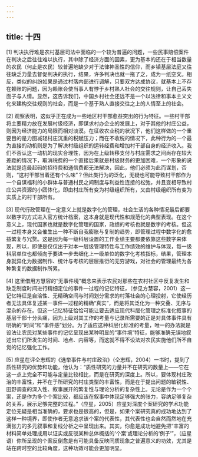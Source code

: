 ```yaml
---
---
---
```

title: 十四
---

[1] 判决执行难是农村基层司法中面临的一个较为普遍的问题，一些民事赔偿案件在判决之后往往难以执行，其中除了经济方面的因素，更为基本的还在于相当数量的农民（何止是农民）较普遍地缺少对于法律神圣性的信仰，而乡镇基层法庭又往往缺乏力量去督促判决的执行，结果，许多判决也就一拖了之，成为一纸空文。相反，类似的纠纷如果是通过村落内部进行调解，只要双方达成协议，就基本上不存在赖账的问题，因为赖账会使当事人有悖于乡村熟人社会的交往规则，让自己丢失面子与人情。显然，这告诉我们，中国乡村社会还远不是一个以法律和事本主义文化来建构交往规则的社会，而是一个基于熟人直接交往之上的人情至上的社会。

[2] 观察表明，这似乎正在成为一些地区村干部愈益突出的行为特征。一些村干部将主要精力放在发展村级经济，即谋求村办企业的发展上，对于其他的村庄公益，则因为经济能力的局限而相对淡漠。在征收农业税的状况下，他们这样做的一个重要目的是力图减轻村庄沉重的税赋压力；而在不收税的情况下，此种行为的一个最为直接的动机则是为了解决村级组织的运转经费和增加村干部自身的经济收入。我们不否认这一动机的现实合理性，因为在上级转移支付与村庄需求之间尚存在较大差距的情况下，取消税费的一个直接后果就是村级财务的更加困难，一个形象的说法就是连最起码的招待费和通信费都无法解决，因此，他们必须为此而谋划，否则，“这村干部当着还有个么味”？但此类行为的泛化，无疑也可能导致村干部作为一个自谋福利的小群体与普通村民之间制度与利益性连接的松弛，并且变相导致村庄公共资源的小团体化，即由村庄所有变为村级组织所有，又由村级组织所有变为实质上的村干部所有。

[3] 现代行政管理在一定意义上就是数字化的管理，社会生活的各种情况最后都要以数字的方式进入官方统计档案，这本身就是现代性和规范化的典型表现。在这个意义上，现代国家也就是数字化管理的国家，政绩的考核也就是数字的考核。但这一过程本身又会催生出一种不断自我膨胀与复制的趋势，即管理过程中数字化的愈益繁复与冗赘。这是因为每一级科层设置的工作业绩主要都要依靠这些数字来体现，所以，即使是仅仅出于对本一层级管理特性与工作绩效的维护与体现，每一级科层单位也都倾向于要进一步去细化上一级单位的数字化考核指标，结果，管理本身就异化为数据制作、统计与考核的层层推衍的无穷游戏，对社会的管理最终为各种繁复的数据制作所累。

[4] 这里借用方慧容的“无事件境”概念来表示农民对那些在农村社区中反复发生和缺乏制度时间进行精细定位的事件—过程的记忆特征，（参见方慧容，2001）这一记忆特征是自洽性、无精确空间与时间划分需求的村落社会的心理投射，它使经历者无法具体复述某一事件—过程的精确“真实”，而是将其泛化为一种交叠、无序与混杂的存在。但这一记忆特征恰恰可能让要去适应现代科层化管理之标准化叙事的基层干部十分头痛，因为上级对其工作的考量与记录所需要的正是对具体事件具有明确的“时间”和“事件感”划分。为了适应这种科层化标准的考量，唯一的办法就是设法让农民对某些事件的记忆呈现出某种明显的“事件境”特征，能够准确无误地叙述出它们所发生的时间、地点、内容等，而这就不得不设法对农民实施他们所不自觉的记忆强化工作。

[5] 应星在评仝志辉的《选举事件与村庄政治》（仝志辉，2004）一书时，提到了质性研究的优势和功能，他认为：“质性研究的力量并不在研究的数量上——它在这一点上完全不可能与定量比较相比，而是在研究的深度上。所以，要体现村庄政治的丰富性，并不在于所研究的村庄类型的丰富性，而是在于提出问题的敏锐性、田野调查的深入性、叙事展开的繁复性与理论分析的复杂性上。无论是作为一个个案，还是作为多个个案比较，都应该在叙事中体现足够强大的张力，容纳足够复杂的关系，展示足够完整的过程。”（应星，2005）应星对深度个案研究的学术功能定位无疑是相当准确的，要求也是很高的，但是，如果个案研究真的成功地达到了这样一种境界，即使作者无意追求该个案的代表性，其代表性也会自然而然地在充满张力的多元叙事和复线分析之中呈现出来。其实，你愈是成功地避免把“丰富的材料简单处理成用以证实或反驳某种总体概括的‘个案’或理论分析的‘例子’”，（应星语）你所呈现的个案反倒愈是有可能具备反映同质现象之普遍意义的功效，尤其是站在跨时空的比较角度，这种功效可能会更加明显。